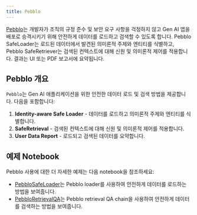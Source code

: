 ```yaml
---
title: Pebblo
---
```


[Pebblo](https://www.daxa.ai/pebblo)는 개발자가 조직의 규정 준수 및 보안 요구 사항을 걱정하지 않고 Gen AI 앱을 배포로 승격시키기 위해 안전하게 데이터를 로드하고 검색할 수 있도록 합니다. Pebblo SafeLoader는 로드된 데이터에서 발견된 의미론적 주제와 엔티티를 식별하고, Pebblo SafeRetriever는 검색된 컨텍스트에 대해 신원 및 의미론적 제어를 적용합니다. 결과는 UI 또는 PDF 보고서에 요약됩니다.

## Pebblo 개요

`Pebblo`는 Gen AI 애플리케이션을 위한 안전한 데이터 로드 및 검색 방법을 제공합니다.
다음을 포함합니다:

1. **Identity-aware Safe Loader** - 데이터를 로드하고 의미론적 주제와 엔티티를 식별합니다.
2. **SafeRetrieval** - 검색된 컨텍스트에 대해 신원 및 의미론적 제어를 적용합니다.
3. **User Data Report** - 로드되고 검색된 데이터를 요약합니다.

## 예제 Notebook

Pebblo 사용에 대한 더 자세한 예제는 다음 notebook을 참조하세요:

* [PebbloSafeLoader](/oss/integrations/document_loaders/pebblo)는 Pebblo loader를 사용하여 안전하게 데이터를 로드하는 방법을 보여줍니다.
* [PebbloRetrievalQA](/oss/integrations/providers/pebblo/pebblo_retrieval_qa)는 Pebblo retrieval QA chain을 사용하여 안전하게 데이터를 검색하는 방법을 보여줍니다.